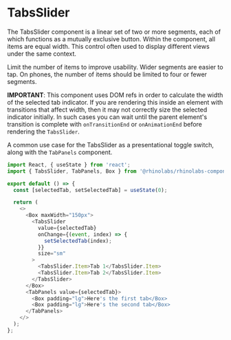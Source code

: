 
<Meta title="Components/TabsSlider/Codesandbox" />

# TabsSlider

The TabsSlider component is a linear set of two or more segments, each of which functions as a mutually exclusive button. Within the component, all items are equal width. This control often used to display different views under the same context.

Limit the number of items to improve usability. Wider segments are easier to tap. On phones, the number of items should be limited to four or fewer segments.

**IMPORTANT**: This component uses DOM refs in order to calculate the width of the selected tab indicator. If you are rendering this inside an element with transitions
that affect width, then it may not correctly size the selected indicator initially. In such cases you can wait until the parent element's
transition is complete with `onTransitionEnd` or `onAnimationEnd` before rendering the `TabsSlider`.

A common use case for the TabsSlider as a presentational toggle switch, along with the `TabPanels` component.

```js codesandbox=rhinolabs-components
import React, { useState } from 'react';
import { TabsSlider, TabPanels, Box } from '@rhinolabs/rhinolabs-components';

export default () => {
  const [selectedTab, setSelectedTab] = useState(0);

  return (
    <>
      <Box maxWidth="150px">
        <TabsSlider
          value={selectedTab}
          onChange={(event, index) => {
            setSelectedTab(index);
          }}
          size="sm"
        >
          <TabsSlider.Item>Tab 1</TabsSlider.Item>
          <TabsSlider.Item>Tab 2</TabsSlider.Item>
        </TabsSlider>
      </Box>
      <TabPanels value={selectedTab}>
        <Box padding="lg">Here's the first tab</Box>
        <Box padding="lg">Here's the second tab</Box>
      </TabPanels>
    </>
  );
};
```
